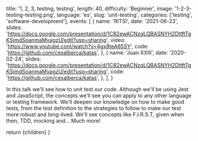
  title: '1, 2, 3, testing, testing',
  length: 40,
  difficulty: 'Beginner',
  image: '1-2-3-testing-testing.png',
  language: 'es',
  slug: 'unit-testing',
  categories: ['testing', 'software-development'],
  events: [
    {
      name: 'RITSI',
      date: '2021-06-23',
      slides: 'https://docs.google.com/presentation/d/1C82ewACNzqLQBASNYH2DItftTgKSjmdSoanmaMvagzU/edit?usp=sharing',
      video: 'https://www.youtube.com/watch?v=4gx8teA65SY',
      code: 'https://github.com/cesalberca/katas',
    },
    {
      name: 'Juan XXIII',
      date: '2020-02-24',
      slides: 'https://docs.google.com/presentation/d/1C82ewACNzqLQBASNYH2DItftTgKSjmdSoanmaMvagzU/edit?usp=sharing',
      code: 'https://github.com/cesalberca/katas',
    },
  ],
}

In this talk we'll see how to unit test our code. Although we'll be using Jest and JavaScript, the concepts we'll see you can apply to any other language or testing framework. We'll deepen our knowledge on how to make good tests, from the test definition to the strategies to follow to make our test more robust and long-lived. We'll see concepts like F.I.R.S.T, given when then, TDD, mocking and... Much more!

  return <Layout slug="unit-testing">{children}</Layout>
}
